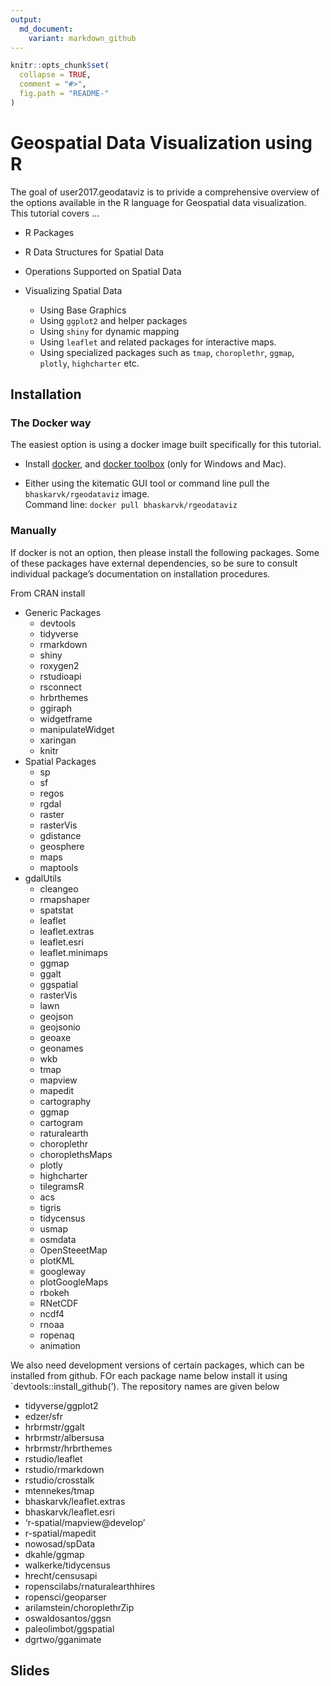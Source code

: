 ```yaml
---
output:
  md_document:
    variant: markdown_github
---
```


<!-- README.md is generated from README.Rmd. Please edit that file -->

```r
knitr::opts_chunk$set(
  collapse = TRUE,
  comment = "#>",
  fig.path = "README-"
)
```

# Geospatial Data Visualization using R

The goal of user2017.geodataviz is to privide a comprehensive overview of the options available in the R language for Geospatial data visualization. This tutorial covers ...

- R Packages

- R Data Structures for Spatial Data

- Operations Supported on Spatial Data

- Visualizing Spatial Data

  - Using Base Graphics
  - Using `ggplot2` and helper packages
  - Using `shiny` for dynamic mapping
  - Using `leaflet` and related packages for interactive maps.
  - Using specialized packages such as `tmap`, `choroplethr`, `ggmap`, `plotly`, `highcharter` etc.

## Installation

### The Docker way

The easiest option is using a docker image built specifically for this tutorial.

- Install [docker](https://store.docker.com/search?type=edition&offering=community), and [docker toolbox](https://www.docker.com/products/docker-toolbox) (only for Windows and Mac).

- Either using the kitematic GUI tool or command line pull the `bhaskarvk/rgeodataviz` image.<br/>Command line: `docker pull bhaskarvk/rgeodataviz`

### Manually

If docker is not an option, then please install the following packages. Some of these packages have external dependencies, so be sure to consult individual package's documentation on installation procedures.

From CRAN install

- Generic Packages
  - devtools
  - tidyverse
  - rmarkdown
  - shiny
  - roxygen2
  - rstudioapi
  - rsconnect
  - hrbrthemes
  - ggiraph
  - widgetframe
  - manipulateWidget
  - xaringan
  - knitr
- Spatial Packages
  - sp
  - sf
  - regos
  - rgdal
  - raster
  - rasterVis
  - gdistance
  - geosphere
  - maps
  - maptools
- gdalUtils
  - cleangeo
  - rmapshaper
  - spatstat
  - leaflet
  - leaflet.extras
  - leaflet.esri
  - leaflet.minimaps
  - ggmap
  - ggalt
  - ggspatial
  - rasterVis
  - lawn
  - geojson
  - geojsonio
  - geoaxe
  - geonames
  - wkb
  - tmap
  - mapview
  - mapedit
  - cartography
  - ggmap
  - cartogram
  - raturalearth
  - choroplethr
  - choroplethsMaps
  - plotly
  - highcharter
  - tilegramsR
  - acs
  - tigris
  - tidycensus
  - usmap
  - osmdata
  - OpenSteeetMap
  - plotKML
  - googleway
  - plotGoogleMaps
  - rbokeh
  - RNetCDF
  - ncdf4
  - rnoaa
  - ropenaq
  - animation

We also need development versions of certain packages, which can be installed from github. FOr each package name below install it using `devtools::install_github(<package-repo-name>'). The repository names are given below

  - tidyverse/ggplot2
  - edzer/sfr
  - hrbrmstr/ggalt
  - hrbrmstr/albersusa
  - hrbrmstr/hrbrthemes
  - rstudio/leaflet
  - rstudio/rmarkdown
  - rstudio/crosstalk
  - mtennekes/tmap
  - bhaskarvk/leaflet.extras
  - bhaskarvk/leaflet.esri
  - 'r-spatial/mapview@develop'
  - r-spatial/mapedit
  - nowosad/spData
  - dkahle/ggmap
  - walkerke/tidycensus
  - hrecht/censusapi
  - ropenscilabs/rnaturalearthhires
  - ropensci/geoparser
  - arilamstein/choroplethrZip
  - oswaldosantos/ggsn
  - paleolimbot/ggspatial
  - dgrtwo/gganimate 

## Slides

